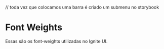 // toda vez que colocamos uma barra é criado um submenu no storybook

<Meta title="Tokens/Font Weights" />

# Font Weights

Essas são os font-weights utilizadas no Ignite UI.

<TokensGrid tokens={fontWeights} />